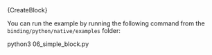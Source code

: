 
<CodeBlock className="language-python">
  {CreateBlock}
</CodeBlock>

You can run the example by running the following command from the `binding/python/native/examples` folder:

<CodeBlock className="language-bash">
    python3 06_simple_block.py
</CodeBlock>

